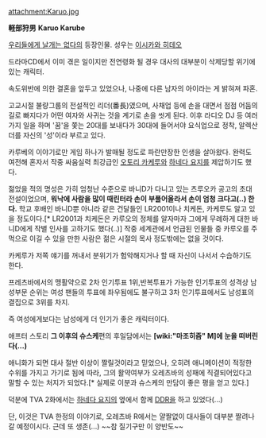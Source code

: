 attachment:Karuo.jpg

'''軽部狩男'''
'''Karuo Karube'''

[[우리들에게 날개는 없다]]의 등장인물. 성우는 [[이시카와 히데오]]

드라마CD에서 이미 겪은 일이지만 전연령화 될 경우 대사의 대부분이 삭제당할 위기에 있는 캐릭터.

속도위반에 의한 결혼을 앞두고 있었으나, 나중에 다른 남자의 아이라는 게 밝혀져 파혼.

고교시절 불량그룹의 전설적인 리더(番長)였으며, 사채업 등에 손을 대면서 점점 어둠의 길로 빠지다가 어떤 여자와 사귀는 것을 계기로 손을 씻게 된다.
이후 라디오 DJ 등 여러 가지 일을 하며 '꿈'을 쫓는 20대를 보내다가 30대에 들어서야 요식업으로 정착, 알렉산더를 자신의 '성'이라 부르고 있다.

카루베의 이야기로만 게임 하나가 발매될 정도로 파란만장한 인생을 살아왔다.
완력도 여전해 혼자서 작중 싸움실력 최강급인 [[오토리 카케루]]와 [[하네다 요지]]를 제압하기도 했다.

젊었을 적의 명성은 가히 엄청난 수준으로 바니D가 다니고 있는 츠루오카 공고의 초대 전설이었으며, '''워낙에 사람을 많이 때린터라 손이 부풀어올라서 손이 엄청 크다고(..) 한다.''' 학교 후배인 바니D뿐 아니라 같은 건달들인 LR2001이나 치케돈, 카케루도 알고 있을 정도이다.[* LR2001과 치케돈은 카루오의 정체를 알자마자 그에게 무례하게 대한 바니D에게 작별 인사를 고하기도 했다(..)] 작중 세계관에서 언급된 인물들 중 카루오를 주먹으로 이길 수 있을 만한 사람은 젊은 시절의 목사 정도밖에는 없을 것이다.  

카케루가 저쪽 얘기를 꺼내서 분위기가 험악해지거나 할 때 자신이 나서서 수습하기도 한다.

프레츠바에서의 맹활약으로 2차 인기투표 1위,반복투표가 가능한 인기투표의 성격상 남성부문 순위는 여성 팬들의 투표에 좌우됨에도 불구하고 3차 인기투표에서도 남성표의 결집으로 3위를 차지.

즉 여성에게보다는 남성에게 더 인기가 좋은 캐릭터이다.

애프터 스토리 '''그 이후의 슈스케'''편의 후일담에서는 '''[wiki:"마조히즘" M]에 눈을 떠버린다(...)'''

애니화가 되면 대사 절반 이상이 짤릴것이라고 믿었으나, 오히려 애니메이션이 적정한 수위를 가지고 가기로 됨에 따라, 그의 활약여부가 오레츠바의 성패에 직결되어있다고 말할 수 있는 처지가 되었다.[* 실제로 이분과 슈스케의 만담이 좋은 평을 얻고 있다.]

덕분에 TVA 2화에서는 [[하네다 요지]]의 옆에서 함께 [[DDR]]을 하고 있었다(...)

단, 이것은 TVA 한정의 이야기로, 오레츠바 R에서는 얄짤없이 대사들이 대부분 짤려나갈 예정이시다. 근데 또 생존(...) ~~참 질기구만 이 양반도~~
